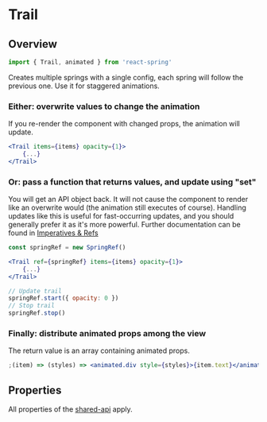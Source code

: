 # Trail

## Overview

```js
import { Trail, animated } from 'react-spring'
```

Creates multiple springs with a single config, each spring will follow the previous one. Use it for staggered animations.

### Either: overwrite values to change the animation

If you re-render the component with changed props, the animation will update.

```jsx
<Trail items={items} opacity={1}>
    {...}
</Trail>
```

### Or: pass a function that returns values, and update using "set"

You will get an API object back. It will not cause the component to render like an overwrite would (the animation still executes of course). Handling updates like this is useful for fast-occurring updates, and you should generally prefer it as it's more powerful. Further documentation can be found in [Imperatives & Refs](http://localhost:3000/common/imperatives-and-refs#api-methods)

```jsx
const springRef = new SpringRef()

<Trail ref={springRef} items={items} opacity={1}>
    {...}
</Trail>

// Update trail
springRef.start({ opacity: 0 })
// Stop trail
springRef.stop()
```

### Finally: distribute animated props among the view

The return value is an array containing animated props.

```jsx
;(item) => (styles) => <animated.div style={styles}>{item.text}</animated.div>
```

## Properties

All properties of the [shared-api](/docs/hooks/api) apply.
